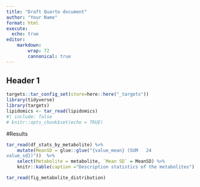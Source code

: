 ```yaml
---
title: "Draft Quarto document"
author: "Your Name"
format: html
execute:
  echo: true
editor:
    markdown:
        wrap: 72
        cannonical: true
---
```


## Header 1

```r
targets::tar_config_set(store=here::here("_targets"))
library(tidyverse)
library(targets)
lipidomics <- tar_read(lipidomics)
#| include: false
# knitr::opts_chunk$set(echo = TRUE)
```

#Results

```r

tar_read(df_stats_by_metabolite) %>% 
    mutate(MeanSD = glue::glue("{value_mean} (SUM	24
value_sd})"))  %>% 
    select(Metabolite = metabolite, `Mean SD` = MeanSD) %>%
    knitr::kable(caption ="Description statistics of the metabolites")

```

```r

tar_read(fig_metabolite_distribution)

```
